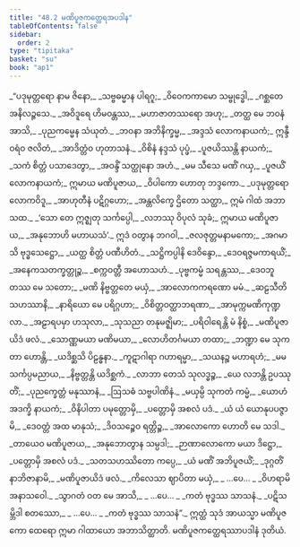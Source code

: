 ```yaml
---
title: "48.2 မဏိပူဇကတ္ထေရအပဒါန"
tableOfContents: false
sidebar:
  order: 2
type: "tipitaka"
basket: "su"
book: "ap1"
---
```



<DynamicBreadcrumb />

<Division number="8" book="ap1" e="ch" v="20" p="429">

<Paragraph number="6075" type="verses" book="ap1">
_“ပဒုမုတ္တရော နာမ ဇိနော,_  
_သဗ္ဗဓမ္မာန ပါရဂူ;_  
_ဝိဝေကကာမော သမ္ဗုဒ္ဓေါ,_  
_ဂစ္ဆတေ အနိလဉ္ဇသေ._  

</Paragraph>

</Division>
<Division number="9" book="ap1" e="ch" v="20" p="429">

<Paragraph number="6076" type="verses" book="ap1">
_အဝိဒူရေ ဟိမဝန္တဿ,_  
_မဟာဇာတဿရော အဟု;_  
_တတ္ထ မေ ဘဝနံ အာသိ,_  
_ပုညကမ္မေန သံယုတံ._  

</Paragraph>

</Division>
<Division number="10" book="ap1" e="ch" v="20" p="429">

<Paragraph number="6077" type="verses" book="ap1">
_ဘဝနာ အဘိနိက္ခမ္မ,_  
_အဒ္ဒသံ လောကနာယကံ;_  
ဣန္ဒီဝရံဝ ဇလိတံ,_  
_အာဒိတ္တံဝ ဟုတာသနံ._  

</Paragraph>

</Division>
<Division number="11" book="ap1" e="ch" v="20" p="429">

<Paragraph number="6078" type="verses" book="ap1">
_ဝိစိနံ နဒ္ဒသံ ပုပ္ဖံ,_  
_ပူဇယိဿန္တိ နာယကံ;_  
_သကံ စိတ္တံ ပသာဒေတွာ,_  
_အဝန္ဒိံ သတ္ထုနော အဟံ._  

</Paragraph>

</Division>
<Division number="12" book="ap1" e="ch" v="20" p="430">

<Paragraph number="6079" type="verses" book="ap1">
_မမ သီသေ မဏိံ ဂယှ,_  
_ပူဇယိံ လောကနာယကံ;_  
ဣမာယ မဏိပူဇာယ,_  
_ဝိပါကော ဟောတု ဘဒ္ဒကော._  

</Paragraph>

</Division>
<Division number="13" book="ap1" e="ch" v="20" p="430">

<Paragraph number="6080" type="verses" book="ap1">
_ပဒုမုတ္တရော လောကဝိဒူ,_  
_အာဟုတီနံ ပဋိဂ္ဂဟော;_  
_အန္တလိက္ခေ ဌိတော သတ္ထာ,_  
ဣမံ ဂါထံ အဘာသထ._  

</Paragraph>

</Division>
<Division number="14" book="ap1" e="ch" v="20" p="430">

<Paragraph number="6081" type="verses" book="ap1">
_‘သော တေ ဣဇ္ဈတု သင်္ကပ္ပေါ,_  
_လဘဿု ဝိပုလံ သုခံ;_  
ဣမာယ မဏိပူဇာယ,_  
_အနုဘောဟိ မဟာယသံ’._  

</Paragraph>

</Division>
<Division number="15" book="ap1" e="ch" v="20" p="430">

<Paragraph number="6082" type="verses" book="ap1">
ဣဒံ ဝတွာန ဘဂဝါ,_  
_ဇလဇုတ္တမနာမကော;_  
_အဂမာသိ ဗုဒ္ဓသေဋ္ဌော,_  
_ယတ္ထ စိတ္တံ ပဏီဟိတံ._  

</Paragraph>

</Division>
<Division number="16" book="ap1" e="ch" v="20" p="430">

<Paragraph number="6083" type="verses" book="ap1">
_သဋ္ဌိကပ္ပါနိ ဒေဝိန္ဒော,_  
_ဒေဝရဇ္ဇမကာရယိံ;_  
_အနေကသတက္ခတ္တုဉ္စ,_  
_စက္ကဝတ္တီ အဟောသဟံ._  

</Paragraph>

</Division>
<Division number="17" book="ap1" e="ch" v="20" p="430">

<Paragraph number="6084" type="verses" book="ap1">
_ပုဗ္ဗကမ္မံ သရန္တဿ,_  
_ဒေဝဘူတဿ မေ သတော;_  
_မဏိ နိဗ္ဗတ္တတေ မယှံ,_  
_အာလောကကရဏော မမံ._  

</Paragraph>

</Division>
<Division number="18" book="ap1" e="ch" v="20" p="430">

<Paragraph number="6085" type="verses" book="ap1">
_ဆဠသီတိသဟဿာနိ,_  
_နာရိယော မေ ပရိဂ္ဂဟာ;_  
_ဝိစိတ္တဝတ္ထာဘရဏာ,_  
_အာမုက္ကမဏိကုဏ္ဍလာ._  

</Paragraph>

</Division>
<Division number="19" book="ap1" e="ch" v="20" p="430">

<Paragraph number="6086" type="verses" book="ap1">
_အဠာရပမှာ ဟသုလာ,_  
_သုသညာ တနုမဇ္ဈိမာ;_  
_ပရိဝါရေန္တိ မံ နိစ္စံ,_  
_မဏိပူဇာယိဒံ ဖလံ._  

</Paragraph>

</Division>
<Division number="20" book="ap1" e="ch" v="20" p="430">

<Paragraph number="6087" type="verses" book="ap1">
_သောဏ္ဏမယာ မဏိမယာ,_  
_လောဟိတင်္ဂမယာ တထာ;_  
_ဘဏ္ဍာ မေ သုကတာ ဟောန္တိ,_  
_ယဒိစ္ဆသိ ပိဠန္ဓနာ._  

</Paragraph>

</Division>
<Division number="21" book="ap1" e="ch" v="20" p="430">

<Paragraph number="6088" type="verses" book="ap1">
_ကူဋာဂါရာ ဂဟာရမ္မာ,_  
_သယနဉ္စ မဟာရဟံ;_  
_မမ သင်္ကပ္ပမညာယ,_  
_နိဗ္ဗတ္တန္တိ ယဒိစ္ဆကံ._  

</Paragraph>

</Division>
<Division number="22" book="ap1" e="ch" v="20" p="430">

<Paragraph number="6089" type="verses" book="ap1">
_လာဘာ တေသံ သုလဒ္ဓဉ္စ,_  
_ယေ လဘန္တိ ဥပဿုတိံ;_  
_ပုညက္ခေတ္တံ မနုဿာနံ,_  
_ဩသဓံ သဗ္ဗပါဏိနံ._  

</Paragraph>

</Division>
<Division number="23" book="ap1" e="ch" v="20" p="430">

<Paragraph number="6090" type="verses" book="ap1">
_မယှမ္ပိ သုကတံ ကမ္မံ,_  
_ယောဟံ အဒက္ခိ နာယကံ;_  
_ဝိနိပါတာ ပမုတ္တောမှိ,_  
_ပတ္တောမှိ အစလံ ပဒံ._  

</Paragraph>

</Division>
<Division number="24" book="ap1" e="ch" v="20" p="431">

<Paragraph number="6091" type="verses" book="ap1">
_ယံ ယံ ယောနုပပဇ္ဇာမိ,_  
_ဒေဝတ္တံ အထ မာနုသံ;_  
_ဒိဝသဉ္စေဝ ရတ္တိဉ္စ,_  
_အာလောကော ဟောတိ မေ သဒါ._  

</Paragraph>

</Division>
<Division number="25" book="ap1" e="ch" v="20" p="431">

<Paragraph number="6092" type="verses" book="ap1">
_တာယေဝ မဏိပူဇာယ,_  
_အနုဘောတွာန သမ္ပဒါ;_  
_ဉာဏာလောကော မယာ ဒိဋ္ဌော,_  
_ပတ္တောမှိ အစလံ ပဒံ._  

</Paragraph>

</Division>
<Division number="26" book="ap1" e="ch" v="20" p="431">

<Paragraph number="6093" type="verses" book="ap1">
_သတသဟဿိတော ကပ္ပေ,_  
_ယံ မဏိံ အဘိပူဇယိံ;_  
_ဒုဂ္ဂတိံ နာဘိဇာနာမိ,_  
_မဏိပူဇာယိဒံ ဖလံ._  

</Paragraph>

</Division>
<Division number="27" book="ap1" e="ch" v="20" p="431">

<Paragraph number="6094" type="verses" book="ap1">
_ကိလေသာ ဈာပိတာ မယှံ,_  
_ …ပေ… _  
_ဝိဟရာမိ အနာသဝေါ._  

</Paragraph>

</Division>
<Division number="28" book="ap1" e="ch" v="20" p="431">

<Paragraph number="6095" type="verses" book="ap1">
_သွာဂတံ ဝတ မေ အာသိ,_  
_ …ပေ… _  
_ကတံ ဗုဒ္ဓဿ သာသနံ._  

</Paragraph>

</Division>
<Division number="29" book="ap1" e="ch" v="20" p="431">

<Paragraph number="6096" type="verses" book="ap1">
_ပဋိသမ္ဘိဒါ စတဿော,_  
_ …ပေ… _  
_ကတံ ဗုဒ္ဓဿ သာသနံ”._  

</Paragraph>

<Paragraph number="6097" book="ap1">
ဣတ္ထံ သုဒံ အာယသ္မာ မဏိပူဇကော ထေရော ဣမာ ဂါထာယော အဘာသိတ္ထာတိ.

</Paragraph>
</Division>

<Paragraph number="6098" type="center" book="ap1">
မဏိပူဇကတ္ထေရဿာပဒါနံ ဒုတိယံ.
</Paragraph>